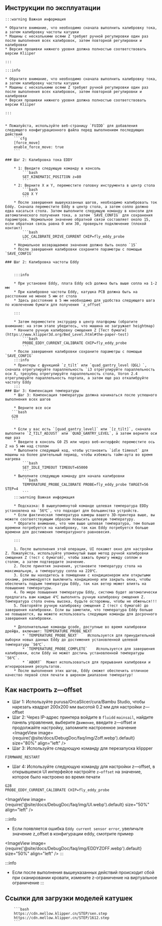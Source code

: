 ## Инструкции по эксплуатации

    :::warning Важная информация

    * Обратите внимание, что необходимо сначала выполнить калибровку тока, а затем калибровку частоты катушки
    * Машины с несколькими осями Z требуют ручной регулировки один раз после выполнения всех калибровок, затем повторной регулировки и калибровки
    * Версия прошивки нижнего уровня должна полностью соответствовать версии Kliiper

    :::

    :::info

    * Обратите внимание, что необходимо сначала выполнить калибровку тока, а затем калибровку частоты катушки
    * Машины с несколькими осями Z требуют ручной регулировки один раз после выполнения всех калибровок, затем повторной регулировки и калибровки
    * Версия прошивки нижнего уровня должна полностью соответствовать версии Kliiper

    :::


    * Пожалуйста, используйте веб-страницу `FUIDD` для добавления следующего конфигурационного файла перед выполнением последующих действий
        ```cfg
        [force_move]
        enable_force_move: true
        ```

    ### Шаг 2: Калибровка тока EDDY

        * 1: Введите следующую команду в консоль
            ```bash
            SET_KINEMATIC_POSITION z=80
            ```
        * 2: Верните X и Y, переместите головку инструмента в центр стола
            ```bash
            G28 X Y
            ```
        * После завершения вышеуказанных шагов, необходимо калибровать ток Eddy. Сначала переместите Eddy в центр стола, а затем сопло должно едва касаться стола. Затем выполните следующую команду в консоли для автоматического получения тока, а затем `SAVE_CONFIG` для сохранения параметров. Нормальное значение обратной связи составляет около 15, если обратная связь равна 0 или 30, проверьте подключение (плохой контакт)
            ```bash
            LDC_CALIBRATE_DRIVE_CURRENT CHIP=fly_eddy_probe
            ```
        * Нормальное возвращаемое значение должно быть около `15`
        * После завершения калибровки сохраните параметры с помощью `SAVE_CONFIG`

    ### Шаг 2: Калибровка частоты Eddy


        :::info

        * При установке Eddy, плата Eddy ocb должна быть выше сопла на 1-2 мм
        * При калибровке частоты Eddy, катушка PCB должна быть на расстоянии не менее 5 мм от стола
        * Здесь расстояние в 5 мм необходимо для удобства следующего шага по извлечению бумаги для получения `z_offset`

        :::

        * Затем переместите экструдер в центр платформы (обратите внимание: на этом этапе убедитесь, что машина не загружает heightmap)
        * Начните ручную калибровку смещения Z [Тест бумаги](https://www.klipper3d.org/Bed_Level.html#the-paper-test)
            ```bash
            PROBE_EDDY_CURRENT_CALIBRATE CHIP=fly_eddy_probe
            ```
        * После завершения калибровки сохраните параметры с помощью `SAVE_CONFIG`
        :::info
        * Принтеры с функцией `z_tilt` или `quad_gantry_level（QGL）`, сначала отрегулируйте параллельность `i3 отрегулируйте параллельность оси X, трезубец отрегулируйте параллельность стола, Voron 2.4 отрегулируйте параллельность портала, а затем еще раз откалибруйте частоту Eddy
        :::
    ### Шаг 3: Компенсация температуры
        * Шаг 3: Компенсация температуры должна начинаться после успешного выполнения всех шагов

        * Верните все оси
       ```bash
       G28
       ```

        * Если у вас есть `[quad_gantry_level]` или `[z_tilt]`, сначала выполните `Z_TILT_ADJUST` или `QUAD_GANTRY_LEVEL`, а затем верните оси еще раз
        * Введите в консоль G0 Z5 или через веб-интерфейс переместите ось Z на 5 мм над столом
        * Выполните следующий код, чтобы установить `idle timeout` для машины на более длительный период, чтобы избежать тайм-аута во время нагрева
            ```bash
            SET_IDLE_TIMEOUT TIMEOUT=65000
            ```
        * Выполните следующую команду для начала калибровки
            ```bash
            TEMPERATURE_PROBE_CALIBRATE PROBE=fly_eddy_probe TARGET=56 STEP=4
            ```
        :::warning Важная информация

        * Подсказка: В вышеупомянутой команде целевая температура EDDy установлена на `56℃`, что подходит для большинства устройств.
        * Если фактическая температура камеры вашего 3D-принтера выше, вы можете соответствующим образом повысить целевую температуру.
        * Обратите внимание, что чем выше целевая температура, тем больше времени потребуется на калибровку, так как Eddy потребуется больше времени для достижения температурного равновесия.

        :::
    
        1. После выполнения этой операции, UI покажет окно для настройки Z. Пожалуйста, используйте упомянутый выше метод ручной калибровки смещения Z (тест с бумагой), чтобы зажать бумагу между соплом и столом, а затем подтвердите значение.
        2. После принятия значения, установите температуру стола на максимальную, а температуру сопла на 220℃.
        3. Если вы находитесь в помещении с кондиционером или открытыми окнами, рекомендуется выключить кондиционер или закрыть окна, чтобы обеспечить подъем температуры Eddy, так как ветер может влиять на повышение температуры.
        4. По мере повышения температуры Eddy, система будет автоматически предлагать вам каждые 4℃ выполнять ручную калибровку смещения Z. Температура стола очень высока, будьте осторожны, чтобы не обжечься!!!
        5. Повторяйте ручную калибровку смещения Z (тест с бумагой) до завершения калибровки. Если вы заметили, что температура Eddy больше не повышается, вы можете использовать следующие команды для досрочного завершения калибровки.
        
        * Дополнительные команды gcode, доступные во время калибровки дрейфа, включают: TEMPERATURE_PROBE_NEXT
            * `TEMPERATURE_PROBE_NEXT`    Используется для принудительной выборки новых данных Eddy до достижения установленной целевой температуры `56℃`.
            * `TEMPERATURE_PROBE_COMPLETE`    Используется для завершения калибровки, если Eddy не может достичь установленной температуры `56℃`.
            * `ABORT`  Может использоваться для прерывания калибровки и игнорирования результатов.
        * После выполнения этих шагов, Eddy сможет обеспечить отличное качество первой слоя печати в широком диапазоне температур!

## Как настроить z—offset
* Шаг 1: Используйте purusa/OrcaSlicer/cura/Bambu Studio, чтобы нарезать квадрат 200x200 мм высотой 0.2 мм для настройки z—offset
* Шаг 2: Через IP-адрес принтера войдите в `fluidd` `mainsail`, найдите панель управления, выберите `Движение`, введите z—offset и продолжайте настройку, запомните настроенное значение
<ImageView image={require('@site/docs/DebugDoc/faq/img/Zoff.webp').default} size="80%" align="left" />
* Шаг 3: Используйте следующую команду для перезапуска klippper
```bash
FIRMWARE_RESTART
```
* Шаг 4: Используйте следующую команду для настройки z—offset, в открывшемся UI интерфейсе настройте `z—offset` на значение, которое было настроено во время печати
```bash
G28
PROBE_EDDY_CURRENT_CALIBRATE CHIP=fly_eddy_probe
```
<ImageView image={require('@site/docs/DebugDoc/faq/img/UI.webp').default} size="50%" align="left" />

:::info
* Если появляется ошибка `Eddy current sensor error`, увеличьте значение z_offset в конфигурации eddy, смотрите пример

<ImageView image={require('@site/docs/DebugDoc/faq/img/EDDYZOFF.webp').default} size="50%" align="left" />
:::

:::info
 * Если после выполнения вышеуказанных действий происходит сбой при сканировании кровати, измените z-ограничение на виртуальное ограничение
:::

## Ссылки для загрузки моделей катушек

        ```bash
        https://cdn.mellow.klipper.cn/STEP/sen.step
        https://cdn.mellow.klipper.cn/STEP/1612.step
        ```